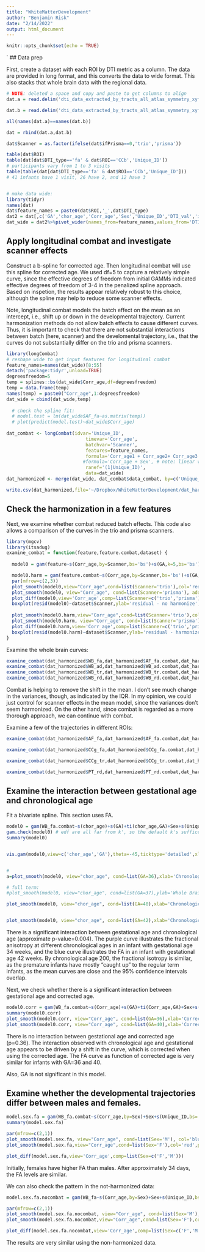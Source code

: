 ```yaml
---
title: "WhiteMatterDevelopment"
author: "Benjamin Risk"
date: "2/14/2022"
output: html_document
---
```


```r
knitr::opts_chunk$set(echo = TRUE)
```

`
## Data prep

First, create a dataset with each ROI by DTI metric as a column. The data are provided in long format, and this converts the data to wide format. This also stacks that whole brain data with the regional data.

```r
# NOTE: deleted a space and copy and paste to get columns to align
dat.a = read.delim('dti_data_extracted_by_tracts_all_atlas_symmetry_xyflipped_2_TnP2020.txt',sep=" ",stringsAsFactors = TRUE)

dat.b = read.delim('dti_data_extracted_by_tracts_all_atlas_symmetry_xyflipped_2_TnP2020_bin.txt',sep=" ",stringsAsFactors = TRUE)

all(names(dat.a)==names(dat.b))

dat = rbind(dat.a,dat.b)

dat$Scanner = as.factor(ifelse(dat$ifPrisma==0,'trio','prisma'))

table(dat$ROI)
table(dat[dat$DTI_type=='fa' & dat$ROI=='CCb','Unique_ID'])
# participants vary from 1 to 3 visits
table(table(dat[dat$DTI_type=='fa' & dat$ROI=='CCb','Unique_ID']))
# 41 infants have 1 visit, 26 have 2, and 12 have 3


# make data wide:
library(tidyr)
names(dat)
dat$feature_names = paste0(dat$ROI,'_',dat$DTI_type)
dat2 = dat[,c('GA','chor_age','Corr_age','Sex','Unique_ID','DTI_val','ifPrisma','Scanner','feature_names')]
dat_wide = dat2%>%pivot_wider(names_from=feature_names,values_from='DTI_val')

```


## Apply longitudinal combat and investigate scanner effects

Construct a b-spline for corrected age. Then longitudinal combat will use this spline for corrected age. We used df=5 to capture a relatively simple curve, since the effective degrees of freedom from initial GAMMs indicated effective degrees of freedom of 3-4 in the penalized spline approach. Based on inspetion, the results appear relatively robust to this choice, although the spline may help to reduce some scanner effects. 

Note, longitudinal combat models the batch effect on the mean as an intercept, i.e., shift up or down in the developmental trajectory. Current harmonization methods do not allow batch effects to cause different curves. Thus, it is important to check that there are not substantial interactions between batch (here, scanner) and the develomental trajectory, i.e., that the curves do not substantially differ on the trio and prisma scanners.

```r
library(longCombat)
# reshape wide to get input features for longitudinal combat
feature_names=names(dat_wide)[8:55]
detach('package:tidyr',unload=TRUE)
degreesfreedom=5
temp = splines::bs(dat_wide$Corr_age,df=degreesfreedom)
temp = data.frame(temp)
names(temp) = paste0("Corr_age",1:degreesfreedom)
dat_wide = cbind(dat_wide,temp)
  
  # check the spline fit:
  # model.test = lm(dat_wide$AF_fa~as.matrix(temp))
  # plot(predict(model.test)~dat_wide$Corr_age)
     
dat_combat <- longCombat(idvar='Unique_ID', 
                             timevar='Corr_age',
                             batchvar='Scanner', 
                             features=feature_names,
                             formula='Corr_age1 + Corr_age2+ Corr_age3 + Corr_age4 + Corr_age5+Sex', 
                            #formula='Corr_age + Sex', # note: linear vs spline seem similar
                             ranef='(1|Unique_ID)',
                             data=dat_wide)
dat_harmonized <- merge(dat_wide, dat_combat$data_combat, by=c('Unique_ID', 'Corr_age','Scanner'))

write.csv(dat_harmonized,file='~/Dropbox/WhiteMatterDevelopment/dat_harmonized.csv')


```

## Check the harmonization in a few features

Next, we examine whether combat reduced batch effects. This code also allows a comparison of the curves in the trio and prisma scanners.

```r
library(mgcv)
library(itsadug)
examine_combat = function(feature,feature.combat,dataset) {
 
  model0 = gam(feature~s(Corr_age,by=Scanner,bs='bs')+s(GA,k=5,bs='bs')+Sex+s(Unique_ID,bs='re')+Scanner,method='REML',data=dataset)

  model0.harm = gam(feature.combat~s(Corr_age,by=Scanner,bs='bs')+s(GA,k=5,bs='bs')+Sex+s(Unique_ID,bs='re')+Scanner,method='REML',data=dataset)
  par(mfrow=c(2,3))
  plot_smooth(model0,view="Corr_age",cond=list(Scanner='trio'),col='red',print.summary=FALSE)
  plot_smooth(model0, view="Corr_age", cond=list(Scanner='prisma'), add=TRUE, col='blue',print.summary=FALSE)
  plot_diff(model0,view='Corr_age',comp=list(Scanner=c('trio','prisma')),print.summary=FALSE)
  boxplot(resid(model0)~dataset$Scanner,ylab='residual - no harmonize',xlab='Scanner')
  
  plot_smooth(model0.harm,view="Corr_age",cond=list(Scanner='trio'),col='red',print.summary=FALSE)
  plot_smooth(model0.harm, view="Corr_age", cond=list(Scanner='prisma'), add=TRUE, col='blue',print.summary=FALSE)
  plot_diff(model0.harm,view='Corr_age',comp=list(Scanner=c('trio','prisma')),print.summary=FALSE)
  boxplot(resid(model0.harm)~dataset$Scanner,ylab='residual - harmonized',xlab='Scanner')
}
```

Examine the whole brain curves:
```r
examine_combat(dat_harmonized$WB_fa,dat_harmonized$AF_fa.combat,dat_harmonized)
examine_combat(dat_harmonized$WB_ad,dat_harmonized$WB_ad.combat,dat_harmonized)
examine_combat(dat_harmonized$WB_tr,dat_harmonized$WB_tr.combat,dat_harmonized)
examine_combat(dat_harmonized$WB_rd,dat_harmonized$WB_rd.combat,dat_harmonized)
```
Combat is helping to remove the shift in the mean. I don't see much change in the variances, though, as indicated by the IQR. In my opinion, we could just control for scanner effects in the mean model, since the variances don't seem harmonized. On the other hand, since combat is regarded as a more thorough approach, we can continue with combat. 



Examine a few of the trajectories in different ROIs:

```r
examine_combat(dat_harmonized$AF_fa,dat_harmonized$AF_fa.combat,dat_harmonized)

examine_combat(dat_harmonized$CCg_fa,dat_harmonized$CCg_fa.combat,dat_harmonized)

examine_combat(dat_harmonized$CCg_tr,dat_harmonized$CCg_tr.combat,dat_harmonized)

examine_combat(dat_harmonized$PT_rd,dat_harmonized$PT_rd.combat,dat_harmonized)

```


## Examine the interaction between gestational age and chronological age

Fit a bivariate spline. This section uses FA. 

```r
model0 = gam(WB_fa.combat~s(chor_age)+s(GA)+ti(chor_age,GA)+Sex+s(Unique_ID,bs='re'),method='REML',data=dat_harmonized)
gam.check(model0) # edf are all far from k', so the default k's suffice. 
summary(model0)


vis.gam(model0,view=c('chor_age','GA'),theta=-45,ticktype='detailed',xlab='Chron Age',ylab='Gest Age',zlab='FA')


# 
a=plot_smooth(model0, view="chor_age", cond=list(GA=36),xlab='Chronological Age',col='red',ylab='Whole Brain FA',hide.label=TRUE,rug=FALSE)+legend(x='bottomright',legend=c('GA=36','GA=40'),lty=1,col=c('red','blue'),bty='n')

# full term:
#plot_smooth(model0, view="chor_age", cond=list(GA=37),ylab='Whole Brain FA',xlab='Chronological Age',col='purple')

plot_smooth(model0, view="chor_age", cond=list(GA=40),xlab='Chronological Age',ylab='Whole Brain FA',col='blue',add=TRUE,hide.label=TRUE,rug = FALSE,cex=2)


plot_smooth(model0, view="chor_age", cond=list(GA=42),xlab='Chronological Age',col='red',add=TRUE,rug=FALSE)

```
There is a significant interaction between gestational age and chronological age (approximate p-value=0.004). The purple curve illustrates the fractional anisotropy at different chronological ages in an infant with gestational age 34 weeks, and the blue curve illustrates the FA in an infant with gestational age 42 weeks. By chronological age 200, the fractional isotropy is similar, as the premature infants have mostly "caught up" to the regular term infants, as the mean curves are close and the 95% confidence intervals overlap. 

Next, we check whether there is a significant interaction between gestational age and corrected age. 
```r
model0.corr = gam(WB_fa.combat~s(Corr_age)+s(GA)+ti(Corr_age,GA)+Sex+s(Unique_ID,bs='re'),method='REML',data=dat_harmonized)
summary(model0.corr)
plot_smooth(model0.corr, view="Corr_age", cond=list(GA=36),xlab='Corrected Age',col='purple')
plot_smooth(model0.corr, view="Corr_age", cond=list(GA=40),xlab='Corrected Age',col='blue',add=TRUE)
```

There is no interaction between gestational age and corrected age (p=0.36). The interaction observed with chronological age and gestational age appears to be driven by a shift in the curve, which is corrected when using the corrected age. The FA curve as function of corrected age is very similar for infants with GA=36 and 40. 

Also, GA is not significant in this model.

## Examine whether the developmental trajectories differ between males and females. 

```r
model.sex.fa = gam(WB_fa.combat~s(Corr_age,by=Sex)+Sex+s(Unique_ID,bs='re'),method='REML',data=dat_harmonized)
summary(model.sex.fa)

par(mfrow=c(2,1))
plot_smooth(model.sex.fa, view="Corr_age", cond=list(Sex='M'), col='blue',print.summary=FALSE)
plot_smooth(model.sex.fa,view="Corr_age",cond=list(Sex='F'),col='red',print.summary=FALSE,add=TRUE)

plot_diff(model.sex.fa,view='Corr_age',comp=list(Sex=c('F','M')))
```

Initially, females have higher FA than males. After approximately 34 days, the FA levels are similar.


We can also check the pattern in the not-harmonized data:
```r
model.sex.fa.nocombat = gam(WB_fa~s(Corr_age,by=Sex)+Sex+s(Unique_ID,bs='re'),method='REML',data=dat_harmonized)

par(mfrow=c(2,1))
plot_smooth(model.sex.fa.nocombat, view="Corr_age", cond=list(Sex='M'), col='blue',print.summary=FALSE)
plot_smooth(model.sex.fa.nocombat,view="Corr_age",cond=list(Sex='F'),col='red',print.summary=FALSE,add=TRUE)

plot_diff(model.sex.fa.nocombat,view='Corr_age',comp=list(Sex=c('F','M')))
```
The results are very similar using the non-harmonized data. 